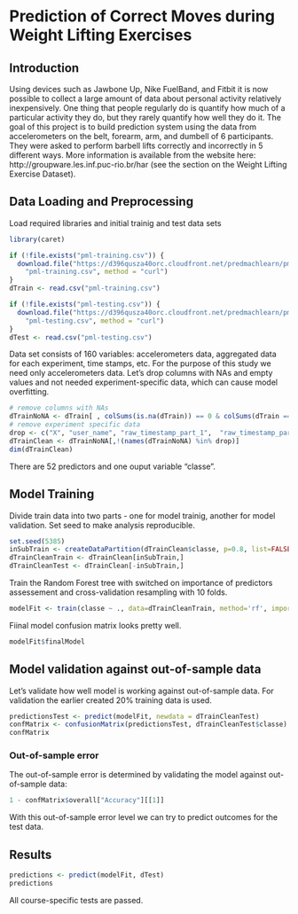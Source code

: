 Prediction of Correct Moves during Weight Lifting Exercises
========================================================

Introduction
-------------------------

Using devices such as Jawbone Up, Nike FuelBand, and Fitbit it is now possible to collect a large amount of data about personal activity relatively inexpensively. One thing that people regularly do is quantify how much of a particular activity they do, but they rarely quantify how well they do it. The goal of this project is to build prediction system using the data from accelerometers on the belt, forearm, arm, and dumbell of 6 participants. They were asked to perform barbell lifts correctly and incorrectly in 5 different ways. More information is available from the website here: http://groupware.les.inf.puc-rio.br/har (see the section on the Weight Lifting Exercise Dataset).

Data Loading and Preprocessing
-------------------------

Load required libraries and initial trainig and test data sets
```r
library(caret)

if (!file.exists("pml-training.csv")) {
  download.file("https://d396qusza40orc.cloudfront.net/predmachlearn/pml-training.csv", 
    "pml-training.csv", method = "curl")
}
dTrain <- read.csv("pml-training.csv")

if (!file.exists("pml-testing.csv")) {
  download.file("https://d396qusza40orc.cloudfront.net/predmachlearn/pml-testing.csv", 
    "pml-testing.csv", method = "curl")
}
dTest <- read.csv("pml-testing.csv")
```

Data set consists of 160 variables: accelerometers data, aggregated data for each experiment, time stamps, etc. For the purpose of this study we need only accelerometers data. Let's drop columns with NAs and empty values and not needed experiment-specific data, which can cause model overfitting.
```r
# remove columns with NAs
dTrainNoNA <- dTrain[ , colSums(is.na(dTrain)) == 0 & colSums(dTrain == '') == 0]
# remove experiment specific data
drop <- c("X", "user_name", "raw_timestamp_part_1",  "raw_timestamp_part_2",  "cvtd_timestamp",  "new_window",	"num_window") 
dTrainClean <- dTrainNoNA[,!(names(dTrainNoNA) %in% drop)]
dim(dTrainClean)
```

There are 52 predictors and one ouput variable "classe". 

Model Training
-------------------------
Divide train data into two parts - one for model trainig, another for model validation. Set seed to make analysis reproducible.
```r
set.seed(5385)
inSubTrain <- createDataPartition(dTrainClean$classe, p=0.8, list=FALSE)
dTrainCleanTrain <- dTrainClean[inSubTrain,]
dTrainCleanTest <- dTrainClean[-inSubTrain,]
```

Train the Random Forest tree with switched on importance of predictors assessement and cross-validation resampling with 10 folds.
```r
modelFit <- train(classe ~ ., data=dTrainCleanTrain, method='rf', importance=TRUE, trControl = trainControl(method = "cv", number = 10))
```

Fiinal model confusion matrix looks pretty well.
```r
modelFit$finalModel
```

Model validation against out-of-sample data
-------------------------
Let's validate how well model is working against out-of-sample data. For validation the earlier created 20% training data is used.
```r
predictionsTest <- predict(modelFit, newdata = dTrainCleanTest)
confMatrix <- confusionMatrix(predictionsTest, dTrainCleanTest$classe)
confMatrix
```

### Out-of-sample error

The out-of-sample error is determined by validating the model against out-of-sample data:
```r
1 - confMatrix$overall["Accuracy"][[1]]
```

With this out-of-sample error level we can try to predict outcomes for the test data.

Results
-------------------------

```r
predictions <- predict(modelFit, dTest)
predictions
```
All course-specific tests are passed.








